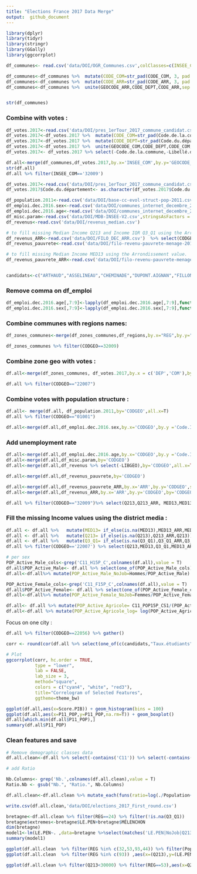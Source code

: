```yaml
---
title: "Elections France 2017 Data Merge"
output:  github_document
---
```

```r
library(dplyr)
library(tidyr)
library(stringr)
library(GGally)
library(ggcorrplot)
```



```r
df_communes<- read.csv('data/DOI/OGR_Communes.csv',colClasses=c(INSEE_COM='character',CODE_COM='character',CODE_DEPT='character',CODE_ARR='character')) %>% select(CODE_COM,INSEE_COM,NOM_COM,CODE_ARR,CODE_DEPT,NOM_DEPT,CODE_REG,NOM_REG)

df_communes<-df_communes %>%  mutate(CODE_COM=str_pad(CODE_COM, 3, pad = "0"))
df_communes<-df_communes %>%  mutate(CODE_ARR=str_pad(CODE_ARR, 3, pad = "0"))
df_communes<-df_communes %>%  unite(GEOCODE_ARR,CODE_DEPT,CODE_ARR,sep = '')


str(df_communes)

```
### Combine with votes :

```r
df_votes.2017<-read.csv('data/DOI/pres_1erTour_2017_commune_candidat.csv',stringsAsFactors = F)
df_votes.2017<-df_votes.2017 %>%  mutate(CODE_COM=str_pad(Code.de.la.commune, 3, pad = "0"))
df_votes.2017<-df_votes.2017 %>%  mutate(CODE_DEPT=str_pad(Code.du.département, 2, pad = "0"))
df_votes.2017<-df_votes.2017 %>%  unite(GEOCODE_COM,CODE_DEPT,CODE_COM,sep = '')
df_votes.2017<- df_votes.2017 %>% select(-Code.de.la.commune,-Libellé.de.la.commune,-Code.du.département,-Libellé.du.département)

df.all<-merge(df_communes,df_votes.2017,by.x='INSEE_COM',by.y='GEOCODE_COM',all.x=TRUE)
str(df.all)
df.all %>% filter(INSEE_COM=='32009')
```

```r


df_votes.2017<-read.csv('data/DOI/pres_1erTour_2017_commune_candidat.csv',stringsAsFactors = F)
df_votes.2017$Code.du.département<- as.character(df_votes.2017$Code.du.département)

df_population.2011<-read.csv('data/DOI/base-cc-evol-struct-pop-2011.csv',stringsAsFactors = F, colClasses=c(CODGEO='character'))
df_emploi.dec.2016.sex<-read.csv('data/DOI/communes_internet_decembre_2016_gorf18oa_per_sex.csv',stringsAsFactors = F)
df_emploi.dec.2016.age<-read.csv('data/DOI/communes_internet_decembre_2016_gorf18oa_per_age.csv',stringsAsFactors = F)
df_misc.param<-read.csv('data/DOI/MDB-INSEE-V2.csv',stringsAsFactors = F)
df_revenus<-read.csv('data/DOI/revenus_median.csv')

# to fill missing Median Income Q213 and Income IQR Q3_Q1 using the Arrondissement value.
df_revenus_ARR<-read.csv('data/DOI/FILO_DEC_ARR.csv')  %>% select(CODGEO,Q213,Q3_Q1)
df_revenus_pauvrete<-read.csv('data/DOI/filo-revenu-pauvrete-menage-2013.csv') %>% select(CODGEO,MED13)

# to fill missing Median Income MED13 using the Arrondissement value.
df_revenus_pauvrete_ARR<-read.csv('data/DOI/filo-revenu-pauvrete-menage-2013_ARR.csv') %>% select(CODGEO,MED13)


candidats<-c("ARTHAUD","ASSELINEAU","CHEMINADE","DUPONT.AIGNAN","FILLON","HAMON","LASSALLE","LE.PEN","MACRON","MÉLENCHON","POUTOU")
```



### Remove comma on df_emploi

```r
df_emploi.dec.2016.age[,7:9]<-lapply(df_emploi.dec.2016.age[,7:9],function(x){as.numeric(gsub(",", "", x))})
df_emploi.dec.2016.sex[,7:9]<-lapply(df_emploi.dec.2016.sex[,7:9],function(x){as.numeric(gsub(",", "", x))})

```
### Combine communes with regions names:
```r

df_zones_communes<-merge(df_zones_communes,df_regions,by.x="REG",by.y="REGION",suffixes = c('','_region'))

df_zones_communes %>% filter(CODGEO==32009)
```


### Combine zone geo with votes :

```r
df.all<-merge(df_zones_communes, df_votes.2017,by.x = c('DEP','COM'),by.y = c('Code.du.département','Code.de.la.commune'),all.x = TRUE)

df.all %>% filter(CODGEO=="22007")


```
### Combine votes with population structure :
```r
df.all<- merge(df.all, df_population.2011,by='CODGEO',all.x=T)
df.all %>% filter(CODGEO=="01001")
```

```r
df.all<-merge(df.all,df_emploi.dec.2016.sex,by.x='CODGEO',by.y ='Code.Insee.de.la.commune')
```

### Add unemployment rate
```r

df.all<-merge(df.all,df_emploi.dec.2016.age,by.x='CODGEO',by.y ='Code.Insee.de.la.commune')
df.all<-merge(df.all,df_misc.param,by='CODGEO')
df.all<-merge(df.all,df_revenus %>% select(-LIBGEO),by='CODGEO',all.x=TRUE)

df.all<-merge(df.all,df_revenus_pauvrete,by='CODGEO')


```

```r
df.all<-merge(df.all,df_revenus_pauvrete_ARR,by.x='ARR',by.y='CODGEO',suffixes = c('','_ARR'))
df.all<-merge(df.all,df_revenus_ARR,by.x='ARR',by.y='CODGEO',by='CODGEO',suffixes = c('','_ARR'))

df.all %>% filter(CODGEO=="32009")%>% select(Q213,Q213_ARR, MED13,MED13_ARR, Q3_Q1,Q3_Q1_ARR)
```

### Fill the missing Income values using the district media :

```r
df.all <- df.all %>%   mutate(MED13= if_else(is.na(MED13),MED13_ARR,MED13))
df.all <- df.all %>%   mutate(Q213= if_else(is.na(Q213),Q213_ARR,Q213))
df.all <- df.all %>%   mutate(Q3_Q1= if_else(is.na(Q3_Q1),Q3_Q1_ARR,Q3_Q1))
df.all %>% filter(CODGEO=='22007') %>% select(Q213,MED13,Q3_Q1,MED13_ARR)
```

```r
# per sex
POP_Active_Male_cols<-grep('C11_H15P_C',colnames(df.all),value = T)
df.all$POP_Active_Male<- df.all %>% select(one_of(POP_Active_Male_cols)) %>% rowSums(.)
df.all<-df.all%>% mutate(POP_Active_Male_NoJob=Hommes/POP_Active_Male)

POP_Active_Female_cols<-grep('C11_F15P_C',colnames(df.all),value = T)
df.all$POP_Active_Female<- df.all %>% select(one_of(POP_Active_Female_cols)) %>% rowSums(.)
df.all<-df.all%>% mutate(POP_Active_Female_NoJob=Femmes/POP_Active_Female)

df.all<- df.all %>% mutate(POP_Active_Agricole= C11_POP15P_CS1/(POP_Active_Female+POP_Active_Male))
df.all<-df.all %>% mutate(POP_Active_Agricole_log= log(POP_Active_Agricole+1))
```

Focus on one city :
```r
df.all %>% filter(CODGEO==22056) %>% gather()
```


```r

corr <- round(cor(df.all %>% select(one_of(c(candidats,"Taux.étudiants","POP_Active_Male_NoJob","POP_Active_Female_NoJob")))%>% na.omit()),1)

# Plot
ggcorrplot(corr, hc.order = TRUE, 
           type = "lower", 
           lab = FALSE, 
           lab_size = 3, 
           method="square", 
           colors = c("cyan4", "white", "red3"), 
           title="Correlogram of Selected Features", 
           ggtheme=theme_bw)
```

```r
ggplot(df.all,aes(x=Score.PIB)) + geom_histogram(bins = 100)
ggplot(df.all,aes(x=P11_POP,y=P11_POP,na.rm=T)) + geom_boxplot()
df.all[which.min(df.all$P11_POP),]
summary(df.all$P11_POP)

```

### Clean features and save
```r
# Remove demographic classes data
df.all.clean<-df.all %>% select(-contains('C11')) %>% select(-contains('P11'))

# add Ratio

Nb.Columns<- grep('Nb.',colnames(df.all.clean),value = T)
Ratio.Nb <- gsub("Nb.", "Ratio.", Nb.Columns)

df.all.clean<-df.all.clean %>% mutate_each(funs(ratio=log(./Population+1)),contains('Nb.'))

write.csv(df.all.clean,'data/DOI/elections_2017_First_round.csv')

```

```r
bretagne<-df.all.clean %>% filter(REG==24) %>% filter(!is.na(Q3_Q1))
bretagne$extremes<-bretagne$LE.PEN+bretagne$MÉLENCHON
dim(bretagne)
model1<-lm(LE.PEN~. ,data=bretagne %>%select(matches('LE.PEN|NoJob|Q213|Q3_Q1|GI13|RD|Score.PIB|_ratio|Population')))
summary(model1)
```

```r
ggplot(df.all.clean  %>% filter(REG %in% c(32,53,93,44)) %>% filter(Population>10),aes(x=Q3_Q1,y=LE.PEN,col=NCC))+geom_jitter(alpha=.5) #+geom_smooth(method = 'lm')
ggplot(df.all.clean  %>% filter(REG %in% c(93)) ,aes(x=(Q213),y=(LE.PEN),col=NCC))+geom_jitter(alpha=.3) #+geom_smooth(method = 'lm')
```

```r
ggplot(df.all.clean %>% filter(Q213<30000) %>% filter(REG==53),aes(x=Q213,y=Q3_Q1,col=LE.PEN))+ geom_jitter(alpha=1)+scale_color_gradientn(colours = rainbow(5))
```

